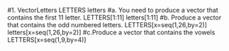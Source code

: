 #1. VectorLetters
LETTERS
letters
#a. You need to produce a vector that contains the first 11 letter.
LETTERS[1:11]
letters[1:11]
#b. Produce a vector that contains the odd numbered letters.
LETTERS[x=seq(1,26,by=2)]
letters[x=seq(1,26,by=2)]
#c.Produce a vector that contains the vowels
LETTERS[x=seq(1,9,by=4)]




